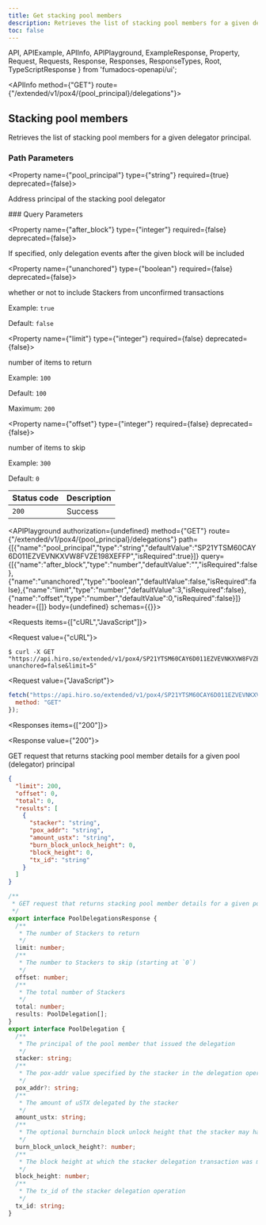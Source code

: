 ```yaml
---
title: Get stacking pool members
description: Retrieves the list of stacking pool members for a given delegator principal.
toc: false
---
```


  API,
  APIExample,
  APIInfo,
  APIPlayground,
  ExampleResponse,
  Property,
  Request,
  Requests,
  Response,
  Responses,
  ResponseTypes,
  Root,
  TypeScriptResponse
} from 'fumadocs-openapi/ui';

<Root baseUrl="https://api.hiro.so">

<API>

<APIInfo method={"GET"} route={"/extended/v1/pox4/{pool_principal}/delegations"}>

## Stacking pool members

Retrieves the list of stacking pool members for a given delegator principal.
### Path Parameters

<Property name={"pool_principal"} type={"string"} required={true} deprecated={false}>

Address principal of the stacking pool delegator

</Property>
### Query Parameters

<Property name={"after_block"} type={"integer"} required={false} deprecated={false}>

If specified, only delegation events after the given block will be included

</Property>

<Property name={"unanchored"} type={"boolean"} required={false} deprecated={false}>

whether or not to include Stackers from unconfirmed transactions

<span>Example: `true`</span>

<span>Default: `false`</span>

</Property>

<Property name={"limit"} type={"integer"} required={false} deprecated={false}>

number of items to return

<span>Example: `100`</span>

<span>Default: `100`</span>

<span>Maximum: `200`</span>

</Property>

<Property name={"offset"} type={"integer"} required={false} deprecated={false}>

number of items to skip

<span>Example: `300`</span>

<span>Default: `0`</span>

</Property>

| Status code | Description |
| :------ | :------ |
| `200` | Success |

<APIPlayground authorization={undefined} method={"GET"} route={"/extended/v1/pox4/{pool_principal}/delegations"} path={[{"name":"pool_principal","type":"string","defaultValue":"SP21YTSM60CAY6D011EZVEVNKXVW8FVZE198XEFFP","isRequired":true}]} query={[{"name":"after_block","type":"number","defaultValue":"","isRequired":false},{"name":"unanchored","type":"boolean","defaultValue":false,"isRequired":false},{"name":"limit","type":"number","defaultValue":3,"isRequired":false},{"name":"offset","type":"number","defaultValue":0,"isRequired":false}]} header={[]} body={undefined} schemas={{}}>

</APIPlayground>

</APIInfo>

<APIExample>

<Requests items={["cURL","JavaScript"]}>

<Request value={"cURL"}>

```terminal
$ curl -X GET "https://api.hiro.so/extended/v1/pox4/SP21YTSM60CAY6D011EZVEVNKXVW8FVZE198XEFFP/delegations?unanchored=false&limit=5"
```

</Request>

<Request value={"JavaScript"}>

```js
fetch("https://api.hiro.so/extended/v1/pox4/SP21YTSM60CAY6D011EZVEVNKXVW8FVZE198XEFFP/delegations?after_block=0&unanchored=true&limit=100&offset=300", {
  method: "GET"
});
```

</Request>

</Requests>

<Responses items={["200"]}>

<Response value={"200"}>

GET request that returns stacking pool member details for a given pool (delegator) principal

<ResponseTypes>

<ExampleResponse>

```json
{
  "limit": 200,
  "offset": 0,
  "total": 0,
  "results": [
    {
      "stacker": "string",
      "pox_addr": "string",
      "amount_ustx": "string",
      "burn_block_unlock_height": 0,
      "block_height": 0,
      "tx_id": "string"
    }
  ]
}
```

</ExampleResponse>

<TypeScriptResponse>

```ts
/**
 * GET request that returns stacking pool member details for a given pool (delegator) principal
 */
export interface PoolDelegationsResponse {
  /**
   * The number of Stackers to return
   */
  limit: number;
  /**
   * The number to Stackers to skip (starting at `0`)
   */
  offset: number;
  /**
   * The total number of Stackers
   */
  total: number;
  results: PoolDelegation[];
}
export interface PoolDelegation {
  /**
   * The principal of the pool member that issued the delegation
   */
  stacker: string;
  /**
   * The pox-addr value specified by the stacker in the delegation operation
   */
  pox_addr?: string;
  /**
   * The amount of uSTX delegated by the stacker
   */
  amount_ustx: string;
  /**
   * The optional burnchain block unlock height that the stacker may have specified
   */
  burn_block_unlock_height?: number;
  /**
   * The block height at which the stacker delegation transaction was mined at
   */
  block_height: number;
  /**
   * The tx_id of the stacker delegation operation
   */
  tx_id: string;
}
```

</TypeScriptResponse>

</ResponseTypes>

</Response>

</Responses>

</APIExample>

</API>

</Root>
